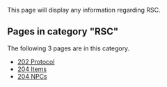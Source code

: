 This page will display any information regarding RSC.
<!-- DO NOT EDIT BELOW THIS LINE, OR CHANGE THIS COMMENT, CODE AUTOMATICALLY GENERATED BY category.sh -->
== '''Pages in category "RSC"''' ==
The following 3 pages are in this category.
* [[202 Protocol]]
* [[204 Items]]
* [[204 NPCs]]

